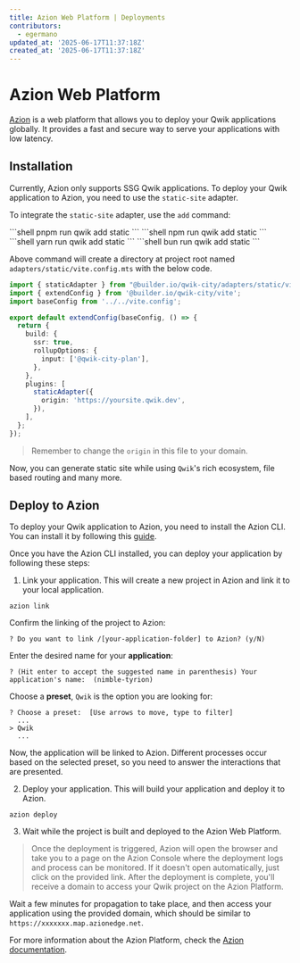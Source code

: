 ```yaml
---
title: Azion Web Platform | Deployments
contributors:
  - egermano
updated_at: '2025-06-17T11:37:18Z'
created_at: '2025-06-17T11:37:18Z'
---
```



# Azion Web Platform

[Azion](https://azion.com) is a web platform that allows you to deploy your Qwik applications globally. It provides a fast and secure way to serve your applications with low latency.

## Installation

Currently, Azion only supports SSG Qwik applications. To deploy your Qwik application to Azion, you need to use the `static-site` adapter.

To integrate the `static-site` adapter, use the `add` command:

<PackageManagerTabs>
<span q:slot="pnpm">
```shell
pnpm run qwik add static
```
</span>
<span q:slot="npm">
```shell
npm run qwik add static
```
</span>
<span q:slot="yarn">
```shell
yarn run qwik add static
```
</span>
<span q:slot="bun">
```shell
bun run qwik add static
```
</span>
</PackageManagerTabs>

Above command will create a directory at project root named `adapters/static/vite.config.mts` with the below code.

```ts title="adapters/static/vite.config.mts"
import { staticAdapter } from "@builder.io/qwik-city/adapters/static/vite";
import { extendConfig } from '@builder.io/qwik-city/vite';
import baseConfig from '../../vite.config';

export default extendConfig(baseConfig, () => {
  return {
    build: {
      ssr: true,
      rollupOptions: {
        input: ['@qwik-city-plan'],
      },
    },
    plugins: [
      staticAdapter({
        origin: 'https://yoursite.qwik.dev',
      }),
    ],
  };
});
```

> Remember to change the `origin` in this file to your domain.

Now, you can generate static site while using `Qwik`'s rich ecosystem, file based routing and many more.

## Deploy to Azion

To deploy your Qwik application to Azion, you need to install the Azion CLI. You can install it by following this [guide](https://www.azion.com/en/documentation/products/azion-cli/overview/#installing-azion-cli).

Once you have the Azion CLI installed, you can deploy your application by following these steps:

1. Link your application. This will create a new project in Azion and link it to your local application.

```shell
azion link
```

Confirm the linking of the project to Azion:

```shell
? Do you want to link /[your-application-folder] to Azion? (y/N)
```

Enter the desired name for your **application**:

```shell
? (Hit enter to accept the suggested name in parenthesis) Your application's name:  (nimble-tyrion)
```

Choose a **preset**, `Qwik` is the option you are looking for:

```shell
? Choose a preset:  [Use arrows to move, type to filter]
  ...
> Qwik
  ...
```

Now, the application will be linked to Azion. Different processes occur based on the selected preset, so you need to answer the interactions that are presented.

2. Deploy your application. This will build your application and deploy it to Azion.

```shell
azion deploy
```

3. Wait while the project is built and deployed to the Azion Web Platform.

> Once the deployment is triggered, Azion will open the browser and take you to a page on the Azion Console where the deployment logs and process can be monitored. If it doesn't open automatically, just click on the provided link.
After the deployment is complete, you'll receive a domain to access your Qwik project on the Azion Platform.

Wait a few minutes for propagation to take place, and then access your application using the provided domain, which should be similar to `https://xxxxxxx.map.azionedge.net`.

For more information about the Azion Platform, check the [Azion documentation](https://www.azion.com/en/documentation/).
